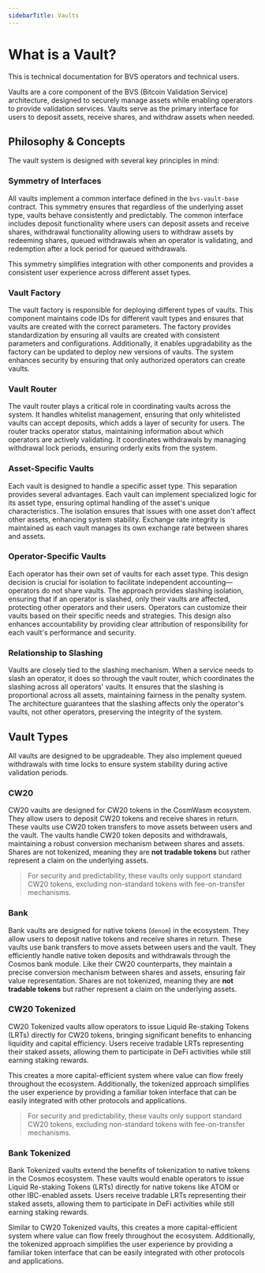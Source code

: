 ```yaml
---
sidebarTitle: Vaults
---
```



# What is a Vault?

<Callout type="info">This is technical documentation for BVS operators and technical users.</Callout>

Vaults are a core component of the BVS (Bitcoin Validation Service) architecture,
designed to securely manage assets while enabling operators to provide validation services.
Vaults serve as the primary interface for users to deposit assets, receive shares, and withdraw assets when needed.

## Philosophy & Concepts

The vault system is designed with several key principles in mind:

### Symmetry of Interfaces

All vaults implement a common interface defined in the `bvs-vault-base` contract.
This symmetry ensures that regardless of the underlying asset type, vaults behave consistently and predictably.
The common interface includes deposit functionality where users can deposit assets and receive shares,
withdrawal functionality allowing users to withdraw assets by redeeming shares,
queued withdrawals when an operator is validating, and redemption after a lock period for queued withdrawals.

This symmetry simplifies integration with other components
and provides a consistent user experience across different asset types.

### Vault Factory

The vault factory is responsible for deploying different types of vaults.
This component maintains code IDs for different vault types
and ensures that vaults are created with the correct parameters.
The factory provides standardization by ensuring all vaults are created with consistent parameters and configurations.
Additionally, it enables upgradability as the factory can be updated to deploy new versions of vaults.
The system enhances security by ensuring that only authorized operators can create vaults.

### Vault Router

The vault router plays a critical role in coordinating vaults across the system.
It handles whitelist management, ensuring that only whitelisted vaults can accept deposits,
which adds a layer of security for users.
The router tracks operator status, maintaining information about which operators are actively validating.
It coordinates withdrawals by managing withdrawal lock periods, ensuring orderly exits from the system.

### Asset-Specific Vaults

Each vault is designed to handle a specific asset type.
This separation provides several advantages.
Each vault can implement specialized logic for its asset type,
ensuring optimal handling of the asset's unique characteristics.
The isolation ensures that issues with one asset don't affect other assets, enhancing system stability.
Exchange rate integrity is maintained as each vault manages its own exchange rate between shares and assets.

### Operator-Specific Vaults

Each operator has their own set of vaults for each asset type.
This design decision is crucial for isolation to facilitate independent accounting—operators do not share vaults.
The approach provides slashing isolation, ensuring that if an operator is slashed, only their vaults are affected,
protecting other operators and their users.
Operators can customize their vaults based on their specific needs and strategies.
This design also enhances accountability
by providing clear attribution of responsibility for each vault's performance and security.

### Relationship to Slashing

Vaults are closely tied to the slashing mechanism.
When a service needs to slash an operator, it does so through the vault router,
which coordinates the slashing across all operators' vaults.
It ensures that the slashing is proportional across all assets, maintaining fairness in the penalty system.
The architecture guarantees that the slashing affects only the operator's vaults, not other operators,
preserving the integrity of the system.

## Vault Types

<Callout type="default">
  All vaults are designed to be upgradeable. They also implement queued withdrawals with time locks to ensure system
  stability during active validation periods.
</Callout>

### CW20

CW20 vaults are designed for CW20 tokens in the CosmWasm ecosystem.
They allow users to deposit CW20 tokens and receive shares in return.
These vaults use CW20 token transfers to move assets between users and the vault.
The vaults handle CW20 token deposits and withdrawals,
maintaining a robust conversion mechanism between shares and assets.
Shares are not tokenized,
meaning they are **not tradable tokens** but rather represent a claim on the underlying assets.

> For security and predictability, these vaults only support standard CW20 tokens,
> excluding non-standard tokens with fee-on-transfer mechanisms.

### Bank

Bank vaults are designed for native tokens (`denom`) in the ecosystem.
They allow users to deposit native tokens and receive shares in return.
These vaults use bank transfers to move assets between users and the vault.
They efficiently handle native token deposits and withdrawals through the Cosmos bank module.
Like their CW20 counterparts, they maintain a precise conversion mechanism between shares and assets,
ensuring fair value representation.
Shares are not tokenized,
meaning they are **not tradable tokens** but rather represent a claim on the underlying assets.

### CW20 Tokenized

CW20 Tokenized vaults allow operators to issue Liquid Re-staking Tokens (LRTs) directly for CW20 tokens,
bringing significant benefits to enhancing liquidity and capital efficiency.
Users receive tradable LRTs representing their staked assets,
allowing them to participate in DeFi activities while still earning staking rewards.

This creates a more capital-efficient system where value can flow freely throughout the ecosystem.
Additionally, the tokenized approach simplifies the user experience
by providing a familiar token interface that can be easily integrated with other protocols and applications.

> For security and predictability, these vaults only support standard CW20 tokens,
> excluding non-standard tokens with fee-on-transfer mechanisms.

### Bank Tokenized

Bank Tokenized vaults extend the benefits of tokenization to native tokens in the Cosmos ecosystem.
These vaults would enable operators to issue Liquid Re-staking Tokens
(LRTs) directly for native tokens like ATOM or other IBC-enabled assets.
Users receive tradable LRTs representing their staked assets,
allowing them to participate in DeFi activities while still earning staking rewards.

Similar to CW20 Tokenized vaults,
this creates a more capital-efficient system where value can flow freely throughout the ecosystem.
Additionally, the tokenized approach simplifies the user experience
by providing a familiar token interface that can be easily integrated with other protocols and applications.
